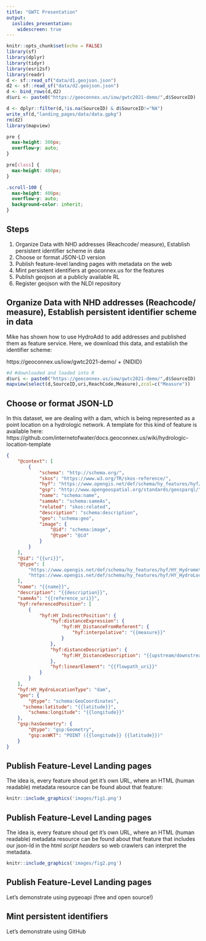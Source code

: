 ```yaml
---
title: "GWTC Presentation"
output: 
  ioslides_presentation:
    widescreen: true
---
```


```r
knitr::opts_chunk$set(echo = FALSE)
library(sf)
library(dplyr)
library(tidyr)
library(esri2sf)
library(readr)
d <- sf::read_sf("data/d1.geojson.json")
d2 <- sf::read_sf("data/d2.geojson.json")
d <- bind_rows(d,d2)
d$uri <- paste0("https://geoconnex.us/iow/gwtc2021-demo/",d$SourceID)

d <- dplyr::filter(d,!is.na(SourceID) & d$SourceID!="NA")
write_sf(d,"landing_pages/data/data.gpkg")
rm(d2)
library(mapview)
```
```css
pre {
  max-height: 300px;
  overflow-y: auto;
}

pre[class] {
  max-height: 400px;
}
```


```css
.scroll-100 {
  max-height: 400px;
  overflow-y: auto;
  background-color: inherit;
}
```

## Steps

1. Organize Data with NHD addresses (Reachcode/ measure), Establish persistent identifier scheme in data
1. Choose or format JSON-LD version
1. Publish feature-level landing pages with metadata on the web
1. Mint persistent identifiers at geoconnex.us for the features
1. Publish geojson at a publicly available RL
1. Register geojson with the NLDI repository


## Organize Data with NHD addresses (Reachcode/ measure), Establish persistent identifier scheme in data

Mike has shown how to use HydroAdd to add addresses and published them as feature service. Here, we download this data, and establish the identifier scheme:

https://geoconnex.us/iow/gwtc2021-demo/ + {NIDID}



```r
#d #downloaded and loaded into R
d$uri <- paste0("https://geoconnex.us/iow/gwtc2021-demo/",d$SourceID)
mapview(select(d,SourceID,uri,ReachCode,Measure),zcol=c("Measure"))
```

## Choose or format JSON-LD

In this dataset, we are dealing with a dam, which is being represented as a point location on a hydrologic network. A template for this kind of feature is available here: https://github.com/internetofwater/docs.geoconnex.us/wiki/hydrologic-location-template 

```json
{
	"@context": [
		{
			"schema": "http://schema.org/",
			"skos": "https://www.w3.org/TR/skos-reference/",
			"hyf": "https://www.opengis.net/def/schema/hy_features/hyf/",
			"gsp": "http://www.opengeospatial.org/standards/geosparql/",
			"name": "schema:name",
			"sameAs": "schema:sameAs",
			"related": "skos:related",
			"description": "schema:description",
			"geo": "schema:geo",
			"image": {
				"@id": "schema:image",
				"@type": "@id"
			}
		}
	],
	"@id": "{{uri}}",
	"@type": [
		"https://www.opengis.net/def/schema/hy_features/hyf/HY_HydrometricFeature",
		"https://www.opengis.net/def/schema/hy_features/hyf/HY_HydroLocation"
	],
    "name": "{{name}}",
	"description": "{{description}}",
	"sameAs": "{{reference_uri}}",
	"hyf:referencedPosition": [
		{
			"hyf:HY_IndirectPosition": {
				"hyf:distanceExpression": {
					"hyf:HY_DistanceFromReferent": {
						"hyf:interpolative": "{{measure}}"
					}
				},
				"hyf:distanceDescription": {
					"hyf:HY_DistanceDescription": "{{upstream/downstream}}"
				},
				"hyf:linearElement": "{{flowpath_uri}}"
			}
		}
	],
	"hyf:HY_HydroLocationType": "dam",
	"geo": {
		"@type": "schema:GeoCoordinates",
      "schema:latitude": "{{latitude}}",
		"schema:longitude": "{{longitude}}"
	},
	"gsp:hasGeometry": {
		"@type": "gsp:Geometry",
		"gsp:asWKT": "POINT ({{longitude}} {{latitude}})"
	}
}

```

## Publish Feature-Level Landing pages

The idea is, every feature shoud get it's own URL, where an HTML (human readable) metadata resource can be found about that feature:

```r
knitr::include_graphics('images/fig1.png')
```
## Publish Feature-Level Landing pages

The idea is, every feature shoud get it's own URL, where an HTML (human readable) metadata resource can be found about that feature that includes our json-ld in the html *script headers* so web crawlers can interpret the metadata.

```r
knitr::include_graphics('images/fig2.png')
```


## Publish Feature-Level Landing pages

Let's demonstrate using pygeoapi (free and open source!)

## Mint persistent identifiers

Let's demonstrate using GitHub

